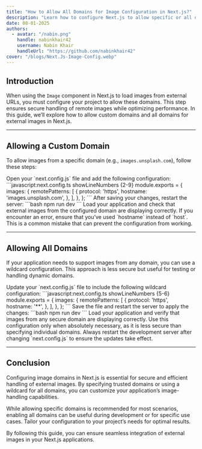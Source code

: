 ```yaml
---
title: "How to Allow All Domains for Image Configuration in Next.js?"
description: "Learn how to configure Next.js to allow specific or all domains for external images using the Image component."
date: 08-01-2025
authors:
  - avatar: "/nabin.png"
    handle: nabinkhair42
    username: Nabin Khair
    handleUrl: "https://github.com/nabinkhair42"
cover: "/blogs/Next.Js-Image-Config.webp"
---
```


## Introduction  
When using the `Image` component in Next.js to load images from external URLs, you must configure your project to allow these domains. This step ensures secure handling of remote images while optimizing performance. In this guide, we’ll explore how to allow custom domains and all domains for external images in Next.js.

---

## Allowing a Custom Domain  

To allow images from a specific domain (e.g., `images.unsplash.com`), follow these steps:  

<Stepper>
  <StepperItem title="Step 1: Update next.config.js">
    Open your `next.config.js` file and add the following configuration:
    ```javascript:next.config.ts showLineNumbers {2-9}
    module.exports = {
      images: {
        remotePatterns: [
          {
            protocol: 'https',
            hostname: 'images.unsplash.com',
          },
        ],
      },
    };
    ```
  </StepperItem>

  <StepperItem title="Step 2: Restart the Development Server">
    After saving your changes, restart the server:
    ```bash
    npm run dev
    ```
  </StepperItem>

  <StepperItem title="Step 3: Verify the Configuration">
    Load your application and check that external images from the configured domain are displaying correctly.
  </StepperItem>
</Stepper>

<Note type="danger" title="Common Error">
  If you encounter an error, ensure that you’ve used `hostname` instead of `host`. This is a common mistake that can prevent the configuration from working.
</Note>

---

## Allowing All Domains  

If your application needs to support images from any domain, you can use a wildcard configuration. This approach is less secure but useful for testing or handling dynamic domains.  

<Stepper>
  <StepperItem title="Step 1: Modify next.config.js">
    Update your `next.config.js` file to include the following wildcard configuration:
    ```javascript:next.config.ts showLineNumbers {5-6}
    module.exports = {
      images: {
        remotePatterns: [
          {
            protocol: 'https',
            hostname: '**',
          },
        ],
      },
    };
    ```
  </StepperItem>

  <StepperItem title="Step 2: Restart the Development Server">
    Save the file and restart the server to apply the changes:
    ```bash
    npm run dev
    ```
  </StepperItem>

  <StepperItem title="Step 3: Test the Setup">
    Load your application and verify that images from any secure domain are displaying correctly.
  </StepperItem>
</Stepper>

<Note type="warning" title="Pro Tip">
  Use this configuration only when absolutely necessary, as it is less secure than specifying individual domains. Always restart the development server after changing `next.config.js` to ensure the updates take effect.
</Note>

---

## Conclusion  

Configuring image domains in Next.js is essential for secure and efficient handling of external images. By specifying trusted domains or using a wildcard for all domains, you can customize your application’s image-handling capabilities.  

<Note type="success" title="Key Takeaway">
  While allowing specific domains is recommended for most scenarios, enabling all domains can be useful during development or for specific use cases. Tailor your configuration to your project’s needs for optimal results.
</Note>

By following this guide, you can ensure seamless integration of external images in your Next.js applications.
